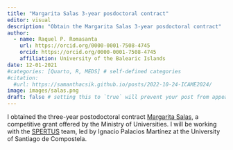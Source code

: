 ```yaml
---
title: "Margarita Salas 3-year posdoctoral contract"
editor: visual
description: "Obtain the Margarita Salas 3-year posdoctoral contract"
author:
  - name: Raquel P. Romasanta
    url: https://orcid.org/0000-0001-7508-4745
    orcid: https://orcid.org/0000-0001-7508-4745
    affiliation: University of the Balearic Islands
date: 12-01-2021
#categories: [Quarto, R, MEDS] # self-defined categories
#citation: 
  #url: https://samanthacsik.github.io/posts/2022-10-24-ICAME2024/ 
image: images/salas.png
draft: false # setting this to `true` will prevent your post from appearing on your listing page until you're ready!
---
```


I obtained the three-year postodoctoral contract [Margarita Salas](https://www.universidades.gob.es/ayudas-a-la-recualificacion/){target="_blank"}, a competitive grant offered by the Ministry of Universities. I will be working with the [SPERTUS](https://www.spertus.es/index.html){target="_blank"} team, led by Ignacio Palacios Martínez at the University of Santiago de Compostela.
